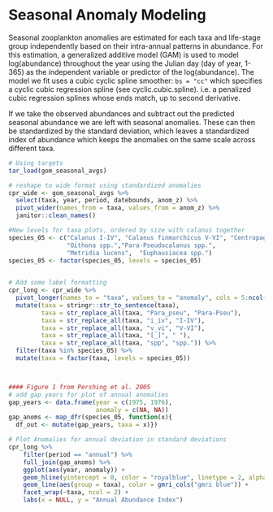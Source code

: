 # Seasonal Anomaly Modeling

Seasonal zooplankton anomalies are estimated for each taxa and life-stage group independently based on their intra-annual patterns in abundance. For this estimation, a generalized additive model (GAM) is used to model log(abundance) throughout the year using the Julian day (day of year, 1-365) as the independent variable or predictor of the log(abundance). The model we  fit uses a cubic cyclic spline smoother: `bs = "cc"` which specifies a cyclic cubic regression spline (see cyclic.cubic.spline). i.e. a penalized cubic regression splines whose ends match, up to second derivative.

If we take the observed abundances and subtract out the predicted seasonal abundance we are left with seasonal anomalies. These can then be standardized by the standard deviation, which leaves a standardized index of abundance which keeps the anomalies on the same scale across different taxa.

```r
# Using targets
tar_load(gom_seasonal_avgs)

# reshape to wide format using standardized anomalies
cpr_wide <- gom_seasonal_avgs %>% 
  select(taxa, year, period, datebounds, anom_z) %>% 
  pivot_wider(names_from = taxa, values_from = anom_z) %>% 
  janitor::clean_names()

#New levels for taxa plots, ordered by size with calanus together
species_05 <- c("Calanus I-IV", "Calanus finmarchicus V-VI", "Centropages typicus",
                "Oithona spp.","Para-Pseudocalanus spp.",
                "Metridia lucens",  "Euphausiacea spp.")
species_05 <- factor(species_05, levels = species_05)
  

# Add some label formatting
cpr_long <- cpr_wide %>% 
  pivot_longer(names_to = "taxa", values_to = "anomaly", cols = 5:ncol(.)) %>% 
  mutate(taxa = stringr::str_to_sentence(taxa),
         taxa = str_replace_all(taxa, "Para_pseu", "Para-Pseu"),
         taxa = str_replace_all(taxa, "i_iv", "I-IV"),
         taxa = str_replace_all(taxa, "v_vi", "V-VI"),
         taxa = str_replace_all(taxa, "[_]", " "),
         taxa = str_replace_all(taxa, "spp", "spp.")) %>% 
  filter(taxa %in% species_05) %>% 
  mutate(taxa = factor(taxa, levels = species_05))



#### Figure 1 from Pershing et al. 2005
# add gap years for plot of annual anomalies
gap_years <- data.frame(year = c(1975, 1976),
                        anomaly = c(NA, NA))
gap_anoms <- map_dfr(species_05, function(x){
  df_out <- mutate(gap_years, taxa = x)})

# Plot Anomalies for annual deviation in standard deviations
cpr_long %>% 
    filter(period == "annual") %>% 
    full_join(gap_anoms) %>% 
    ggplot(aes(year, anomaly)) +
    geom_hline(yintercept = 0, color = "royalblue", linetype = 2, alpha = 0.4) +
    geom_line(aes(group = taxa), color = gmri_cols("gmri blue")) + 
    facet_wrap(~taxa, ncol = 2) + 
    labs(x = NULL, y = "Annual Abundance Index")
```

